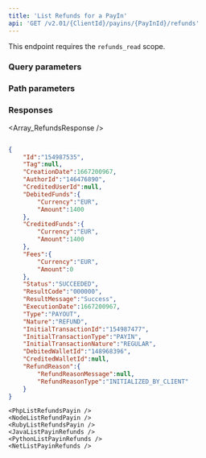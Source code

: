 ```yaml
---
title: 'List Refunds for a PayIn'  
api: 'GET /v2.01/{ClientId}/payins/{PayInId}/refunds'  
---
```




This endpoint requires the `refunds_read` scope.

### Query parameters  

<Status />  

<ResultCode />  

<BeforeDate1 />  

<AfterDate1 />  

### Path parameters  

<PayInId />  

### Responses  

<AccordionGroup><Accordion title="200">  

<Array_RefundsResponse /></Accordion></AccordionGroup>  

<ResponseExample>  

```json 200  

{
    "Id":"154987535",
    "Tag":null,
    "CreationDate":1667200967,
    "AuthorId":"146476890",
    "CreditedUserId":null,
    "DebitedFunds":{
        "Currency":"EUR",
        "Amount":1400
    },
    "CreditedFunds":{
        "Currency":"EUR",
        "Amount":1400
    },
    "Fees":{
        "Currency":"EUR",
        "Amount":0
    },
    "Status":"SUCCEEDED",
    "ResultCode":"000000",
    "ResultMessage":"Success",
    "ExecutionDate":1667200967,
    "Type":"PAYOUT",
    "Nature":"REFUND",
    "InitialTransactionId":"154987477",
    "InitialTransactionType":"PAYIN",
    "InitialTransactionNature":"REGULAR",
    "DebitedWalletId":"148968396",
    "CreditedWalletId":null,
    "RefundReason":{
        "RefundReasonMessage":null,
        "RefundReasonType":"INITIALIZED_BY_CLIENT"
    }
}  
 ```  

</ResponseExample>  

<RequestExample>  

    <PhpListRefundsPayin />
    <NodeListRefundPayin />
    <RubyListRefundsPayin />
    <JavaListPayinRefunds />
    <PythonListPayinRefunds />
    <NetListPayinRefunds />
    
</RequestExample>